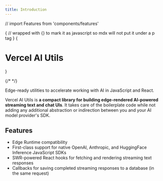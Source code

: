 ```yaml
---
title: Introduction
---
```


// import Features from 'components/features'

{
// wrapped with {} to mark it as javascript so mdx will not put it under a p tag
}
{<h1 className="text-5xl tracking-tighter font-extrabold nx-tracking-tight nx-text-slate-900 dark:nx-text-slate-100 md:text-5xl mt-2 main-title">Vercel AI Utils</h1>}

{/* <Bleed><Features/></Bleed> */}

<div className="text-slate-600 text-xl mt-4 mb-8">
  Edge-ready utilities to accelerate working with AI in JavaScript and React.
</div>

Vercel AI Utils is **a compact library for building edge-rendered AI-powered streaming text and chat UIs**. It takes care of the boilerplate code while not adding any additional abstraction or indirection between you and your AI model provider's SDK.

## Features

- Edge Runtime compatibility
- First-class support for native OpenAI, Anthropic, and HuggingFace Inference JavaScript SDKs
- SWR-powered React hooks for fetching and rendering streaming text responses
- Callbacks for saving completed streaming responses to a database (in the same request)
